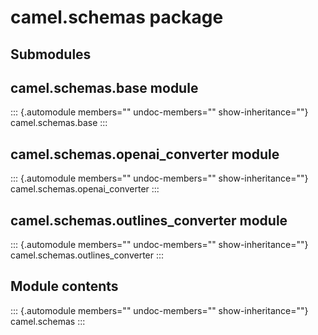 # camel.schemas package

## Submodules

## camel.schemas.base module

::: {.automodule members="" undoc-members="" show-inheritance=""}
camel.schemas.base
:::

## camel.schemas.openai_converter module

::: {.automodule members="" undoc-members="" show-inheritance=""}
camel.schemas.openai_converter
:::

## camel.schemas.outlines_converter module

::: {.automodule members="" undoc-members="" show-inheritance=""}
camel.schemas.outlines_converter
:::

## Module contents

::: {.automodule members="" undoc-members="" show-inheritance=""}
camel.schemas
:::
